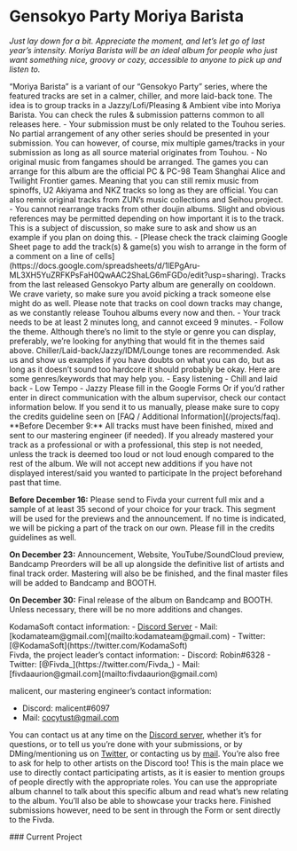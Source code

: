 
# Gensokyo Party Moriya Barista

*Just lay down for a bit. Appreciate the moment, and let’s let go of last year’s intensity. Moriya Barista will be an ideal album for people who just want something nice, groovy or cozy, accessible to anyone to pick up and listen to.*

<WrappableParagraph title="Presentation">
“Moriya Barista” is a variant of  our “Gensokyo Party” series, where the featured tracks are set in a calmer, chiller, and more laid-back tone. The idea is to group tracks in a Jazzy/Lofi/Pleasing & Ambient vibe into Moriya Barista.
</WrappableParagraph>

<WrappableParagraph title="General KodamaSounds Specific Rules">
    <CtaButton link='/projects/faq' icon='book'>
        <span>You can check the rules & submission patterns common to all releases here.</span>
    </CtaButton>
</WrappableParagraph>

<WrappableParagraph title="Moriya Barista Specific Music Rules">
- Your submission must be only related to the Touhou series. No partial arrangement of any other series should be presented in your submission. You can however, of course, mix multiple games/tracks in your submission as long as all source material originates from Touhou.
- No original music from fangames should be arranged. The games you can arrange for this album are the official PC & PC-98 Team Shanghai Alice and Twilight Frontier games. Meaning that you can still remix music from spinoffs, U2 Akiyama and NKZ tracks so long as they are official. You can also remix original tracks from ZUN’s music collections and Seihou project.
- You cannot rearrange tracks from other doujin albums. Slight and obvious references may be permitted depending on how important it is to the track. This is a subject of discussion, so make sure to ask and show us an example if you plan on doing this. 
- [Please check the track claiming Google Sheet page to add the track(s) & game(s) you wish to arrange in the form of a comment on a line of cells](https://docs.google.com/spreadsheets/d/1lEPgAru-ML3XH5YuZRFKPsFaH0QwAAC2ShaLG6mFGDo/edit?usp=sharing). Tracks from the last released Gensokyo Party album are generally on cooldown. We crave variety, so make sure you avoid picking a track someone else might do as well. Please note that tracks on cool down tracks may change, as we constantly release Touhou albums every now and then.
- Your track needs to be at least 2 minutes long, and cannot exceed 9 minutes.
- Follow the theme. Although there’s no limit to the style or genre you can display, preferably, we’re looking for anything that would fit in the themes said above. Chiller/Laid-back/Jazzy/IDM/Lounge tones are recommended. Ask us and show us examples if you have doubts on what you can do, but as long as it doesn’t sound too hardcore it should probably be okay. Here are some genres/keywords that may help you.
    - Easy listening
    - Chill and laid back
    - Low Tempo
    - Jazzy
</WrappableParagraph>

<WrappableParagraph title="Track Submission">
<CtaButton link='https://forms.gle/AWuJXN5vXVcT23Qn8' icon='envelope'>
    <span>Please fill in the Google Forms</span>
</CtaButton>
Or if you’d rather enter in direct communication with the album supervisor, check our contact information below. If you send it to us manually, please make sure to copy the credits guideline seen on [FAQ / Additional Information](/projects/faq).
</WrappableParagraph>

<WrappableParagraph title="Deadlines">
**Before December 9:** All tracks must have been finished, mixed and sent to our mastering engineer (if needed). If you already mastered your track as a professional or with a professional, this step is not needed, unless the track is deemed too loud or not loud enough compared to the rest of the album. We will not accept new additions if you have not displayed interest/said you wanted to participate In the project beforehand past that time.

**Before December 16:** Please send to Fivda your current full mix and a sample of at least 35 second of your choice for your track. This segment will be used for the previews and the announcement. If no time is indicated, we will be picking a part of the track on our own. Please fill in the credits guidelines as well.

**On December 23:** Announcement, Website, YouTube/SoundCloud preview, Bandcamp Preorders will be all up alongside the definitive list of artists and final track order. Mastering will also be be finished, and the final master files will be added to Bandcamp and BOOTH.

**On December 30:** Final release of the album on Bandcamp and BOOTH. Unless necessary, there will be no more additions and changes.

</WrappableParagraph>

<WrappableParagraph title="Contact (Questions / Submissions)">
KodamaSoft contact information:
- <a href={DISCORD_URL}>Discord Server</a> 
- Mail: [kodamateam@gmail.com](mailto:kodamateam@gmail.com)
- Twitter: [@KodamaSoft](https://twitter.com/KodamaSoft)

<br/>
Fivda, the project leader’s contact information:
- Discord: Robin#6328
- Twitter: [@Fivda_](https://twitter.com/Fivda_)
- Mail: [fivdaaurion@gmail.com](mailto:fivdaaurion@gmail.com)

malicent, our mastering engineer’s contact information:
- Discord: malicent#6097
- Mail: [cocytust@gmail.com](mailto:cocytust@gmail.com)

You can contact us at any time on the <a href={DISCORD_URL}>Discord server</a>, whether it’s for questions, or to tell us you’re done with your submissions, or by DMing/mentioning us on [Twitter](https://twitter.com/KodamaSoft), or contacting us by [mail](mailto:kodamateam@gmail.com). You’re also free to ask for help to other artists on the Discord too! This is the main place we use to directly contact participating artists, as it is easier to mention groups of people directly with the appropriate roles. You can use the appropriate album channel to talk about this specific album and read what’s new relating to the album. You’ll also be able to showcase your tracks here. Finished submissions however, need to be sent in through the Form or sent directly to the Fivda.
</WrappableParagraph>

<WrappableParagraph title="Releases Information">
### Current Project
<ProjectInformation slug="moriya-barista" />
</WrappableParagraph>

